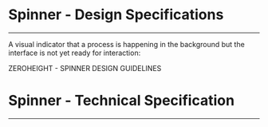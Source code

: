 
<Meta title="ODS Components/User feedback/Spinner Specifications" />

# Spinner - Design Specifications
----

A visual indicator that a process is happening in the background but the interface is not yet ready for interaction:
<div>
  <osds-button color="primary" variant="ghost" href="https://zeroheight.com/6fc8a63f7/p/9017bb-spinner/b/40a887" target="_blank">
    ZEROHEIGHT - SPINNER DESIGN GUIDELINES &nbsp;
    <osds-icon name="external-link" color="primary" size="xs"></osds-icon>
  </osds-button>
</div>

# Spinner - Technical Specification
----

<SpecificationsSpinner />
